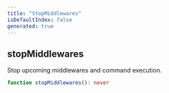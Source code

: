 ```yaml
---
title: "StopMiddlewares"
isDefaultIndex: false
generated: true
---
```



<!-- This file was generated from the CommandKit source. Do not modify. Instead, re-run the "docgen" script -->


## stopMiddlewares

<GenerationInfo sourceFile="packages/commandkit/src/app/interrupt/signals.ts" sourceLine="11" packageName="commandkit" />

Stop upcoming middlewares and command execution.

```ts title="Signature"
function stopMiddlewares(): never
```
